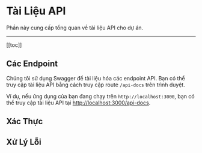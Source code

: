 # Tài Liệu API

Phần này cung cấp tổng quan về tài liệu API cho dự án.

---

[[toc]]

## Các Endpoint

Chúng tôi sử dụng Swagger để tài liệu hóa các endpoint API. Bạn có thể truy cập tài liệu API bằng cách truy cập route `/api-docs` trên trình duyệt.

Ví dụ, nếu ứng dụng của bạn đang chạy trên `http://localhost:3000`, bạn có thể truy cập tài liệu API tại [http://localhost:3000/api-docs](http://localhost:3000/api-docs).

## Xác Thực

## Xử Lý Lỗi
